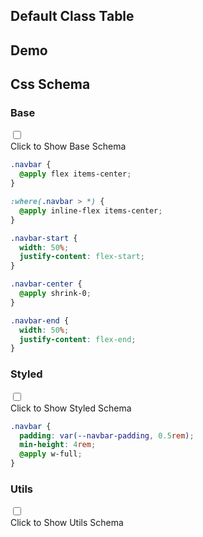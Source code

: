 

## Default Class Table
  
<CssTable name="navbar" />
  
## Demo
  
<Demo></Demo>
  
## Css Schema


### Base

<div className="collapse">
<input type="checkbox" /> 
<div class="collapse-title px-0">
<span class="btn">Click to Show Base Schema</span>
</div>
<div class="collapse-content"> 

```css
.navbar {
  @apply flex items-center;
}

:where(.navbar > *) {
  @apply inline-flex items-center;
}

.navbar-start {
  width: 50%;
  justify-content: flex-start;
}

.navbar-center {
  @apply shrink-0;
}

.navbar-end {
  width: 50%;
  justify-content: flex-end;
}

```

</div>
</div>



### Styled

<div className="collapse">
<input type="checkbox" /> 
<div class="collapse-title px-0">
<span class="btn">Click to Show Styled Schema</span>
</div>
<div class="collapse-content"> 

```css
.navbar {
  padding: var(--navbar-padding, 0.5rem);
  min-height: 4rem;
  @apply w-full;
}

```

</div>
</div>



### Utils

<div className="collapse">
<input type="checkbox" /> 
<div class="collapse-title px-0">
<span class="btn">Click to Show Utils Schema</span>
</div>
<div class="collapse-content"> 

```css

```

</div>
</div>



